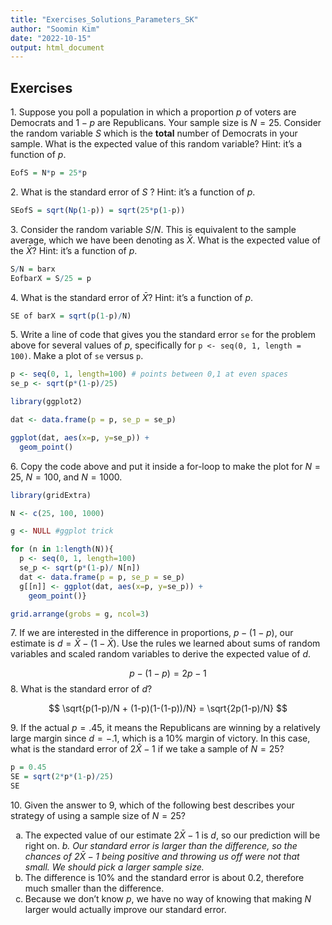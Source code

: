 ```yaml
---
title: "Exercises_Solutions_Parameters_SK"
author: "Soomin Kim"
date: "2022-10-15"
output: html_document
---
```



## Exercises

1\. Suppose you poll a population in which a proportion $p$ of voters are Democrats and $1-p$ are Republicans. Your sample size is $N=25$. Consider the random variable $S$ which is the **total** number of Democrats in your sample. What is the expected value of this random variable? Hint: it's a function of $p$.

```r
EofS = N*p = 25*p
```


2\. What is the standard error of $S$ ? Hint: it's a function of $p$.

```r
SEofS = sqrt(Np(1-p)) = sqrt(25*p(1-p))
```


3\. Consider the random variable $S/N$. This is equivalent to the sample average, which we have been denoting as $\bar{X}$. What is the expected value of the $\bar{X}$? Hint: it's a function of $p$.

```r
S/N = barx
EofbarX = S/25 = p
```


4\. What is the standard error of $\bar{X}$? Hint: it's a function of $p$.

```r
SE of barX = sqrt(p(1-p)/N)
```


5\. Write a line of code that gives you the standard error `se` for the problem above for several values of $p$, specifically for `p <- seq(0, 1, length = 100)`. Make a plot of `se` versus `p`.

```r
p <- seq(0, 1, length=100) # points between 0,1 at even spaces
se_p <- sqrt(p*(1-p)/25)

library(ggplot2)

dat <- data.frame(p = p, se_p = se_p)

ggplot(dat, aes(x=p, y=se_p)) +
  geom_point()
```

6\. Copy the code above and put it inside a for-loop to make the plot for $N=25$, $N=100$, and $N=1000$.

```r
library(gridExtra)

N <- c(25, 100, 1000)

g <- NULL #ggplot trick

for (n in 1:length(N)){
  p <- seq(0, 1, length=100) 
  se_p <- sqrt(p*(1-p)/ N[n])
  dat <- data.frame(p = p, se_p = se_p)
  g[[n]] <- ggplot(dat, aes(x=p, y=se_p)) +
    geom_point()}

grid.arrange(grobs = g, ncol=3)
```


7\. If we are interested in the difference in proportions, $p - (1-p)$, our estimate is $d = \bar{X} - (1-\bar{X})$. Use the rules we learned about sums of random variables and scaled random variables to derive the expected value of $d$.

$$p - (1-p) = 2p - 1$$
8\. What is the standard error of $d$?

$$
\sqrt{p(1-p)/N + (1-p)(1-(1-p))/N}
=
\sqrt{2p(1-p)/N}
$$

9\. If the actual $p=.45$, it means the Republicans are winning by a relatively large margin since $d= -.1$, which is a 10% margin of victory. In this case, what is the standard error of $2\hat{X}-1$ if we take a sample of $N=25$?

```r
p = 0.45
SE = sqrt(2*p*(1-p)/25)
SE
```

10\. Given the answer to 9, which of the following best describes your strategy of using a sample size of $N=25$?

a.  The expected value of our estimate $2\bar{X}-1$ is $d$, so our prediction will be right on.
*b.  Our standard error is larger than the difference, so the chances of $2\bar{X}-1$ being positive and throwing us off were not that small. We should pick a larger sample size.*
c.  The difference is 10% and the standard error is about 0.2, therefore much smaller than the difference.
d.  Because we don't know $p$, we have no way of knowing that making $N$ larger would actually improve our standard error.
